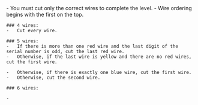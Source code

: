 <section>
    -   You must cut only the correct wires to complete the level.
    -   Wire ordering begins with the first on the top.

    ### 4 wires:
    -   Cut every wire.

    ### 5 wires:
    -   If there is more than one red wire and the last digit of the serial number is odd, cut the last red wire.
    -   Otherwise, if the last wire is yellow and there are no red wires, cut the first wire.

</section>
<section>

    -   Otherwise, if there is exactly one blue wire, cut the first wire.
    -   Otherwise, cut the second wire.

    ### 6 wires:

    -

</section>
